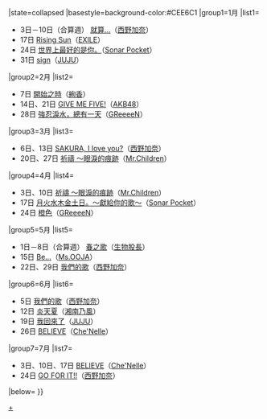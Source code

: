 {{Navbox
|bodyclass=hlist

|name=RIAJ付費音樂下載榜冠軍 (2012年)
|title=[[RIAJ付費音樂下載榜]][[2012年RIAJ付費音樂下載榜冠軍歌曲列表|冠軍作品及獲得者]]{{#if:{{{1|}}}|（{{{1|}}}）|}}
|state=<includeonly>collapsed</includeonly>
|basestyle=background-color:#CEE6C1
|group1=1月
|list1= 
*3日－10日（合算週） [[就算…]]（[[西野加奈]]）
*17日 [[Rising Sun/總有一天…|Rising Sun]]（[[放浪兄弟|EXILE]]）
*24日 [[世界上最好的是你。]]（[[Sonar Pocket]]）
*31日 [[sign (JUJU單曲)|sign]]（[[JUJU]]）
|group2=2月
|list2= 
*7日 [[The beginning|開始之時]]（[[絢香]]）
*14日、21日 [[GIVE ME FIVE!]]（[[AKB48]]）
*28日 [[強忍淚水，總有一天]]（[[GReeeeN]]）
|group3=3月
|list3= 
*6日、13日 [[SAKURA, I love you?]]（[[西野加奈]]）
*20日、27日 [[祈禱 ～眼淚的痕跡/End of the day/pieces|祈禱 ～眼淚的痕跡]]（[[Mr.Children]]）
|group4=4月
|list4= 
*3日、10日 [[祈禱 ～眼淚的痕跡/End of the day/pieces|祈禱 ～眼淚的痕跡]]（[[Mr.Children]]）
*17日 [[月火水木金土日。～獻給你的歌～]]（[[Sonar Pocket]]）
*24日 [[橙色 (單曲)|橙色]]（[[GReeeeN]]）
|group5=5月
|list5= 
*1日－8日（合算週） [[春之歌]]（[[生物股長]]）
*15日 [[Be...]]（[[Ms.OOJA]]）
*22日、29日 [[我們的歌]]（[[西野加奈]]）
|group6=6月
|list6= 
*5日 [[我們的歌 (西野加奈單曲)|我們的歌]]（[[西野加奈]]）
*12日 [[炎天夏]]（[[湘南乃風]]）
*19日 [[我回來了 (單曲)|我回來了]]（[[JUJU]]）
*26日 [[BELIEVE (Che'Nelle歌曲)|BELIEVE]]（[[Che'Nelle]]）
|group7=7月
|list7= 
*3日、10日、17日 [[BELIEVE (Che'Nelle歌曲)|BELIEVE]]（[[Che'Nelle]]）
*24日 [[GO FOR IT!!]]（[[西野加奈]]）
|below={{RIAJ付費音樂下載榜冠軍/年份別模板}}
}}<noinclude>
[[Category:2012年RIAJ付費音樂下載榜冠軍歌曲|+]]</noinclude>
